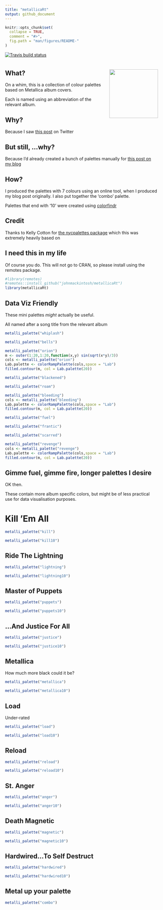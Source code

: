 ```yaml
---
title: "metallicaRt"
output: github_document
---
```


```r
knitr::opts_chunk$set(
  collapse = TRUE,
  comment = "#>",
  fig.path = "man/figures/README-"
)
```

<!-- badges: start -->
  [![Travis build status](https://travis-ci.com/johnmackintosh/metallicaRt.svg?branch=master)](https://travis-ci.com/johnmackintosh/metallicaRt)
  <!-- badges: end -->

# <img src="man/figures/metallicart.jpg" width="160px" align="right"/> 


## What?

On a whim, this is a collection of colour palettes based on Metallica album covers.

Each is named using an abbreviation of the relevant album.

## Why?

Because I saw [this post](https://github.com/annahensch/R-tutorials/blob/master/ggplot-on-fire.md) on Twitter


## But still, ...why?

Because I'd already created a bunch of palettes manually for [this post on my blog](https://johnmackintosh.net/blog/2018-01-29-hardwired-for-tidy-text/)


## How?

I produced the palettes with 7 colours using an online tool, when I produced
my blog post originally. I also put together the 'combo' palette.

Palettes that end with '10' were created using [colorfindr](https://CRAN.R-project.org/package=colorfindr)


## Credit

Thanks to Kelly Cotton for [the nycpalettes package](https://github.com/kellycotton/nycpalettes) which this was extremely heavily based on


## I need this in my life

Of course you do. 
This will not go to CRAN, so please install using the remotes package.

```r
#library(remotes)
#remotes::install_github("johnmackintosh/metallicaRt")
library(metallicaRt)
```


## Data Viz Friendly

These mini palettes _might_ actually be useful. 

All named after a song title from the relevant album


```r
metalli_palette("whiplash")

```


```r
metalli_palette("bells")

```


```r
metalli_palette("orion")
m <- outer(1:20,1:20,function(x,y) sin(sqrt(x*y)/3))
cols <- metalli_palette("orion")
Lab.palette <- colorRampPalette(cols,space = "Lab")
filled.contour(m, col = Lab.palette(20))
```


```r
metalli_palette("blackened")

```



```r
metalli_palette("roam")
```



```r
metalli_palette("bleeding")
cols <- metalli_palette("bleeding")
Lab.palette <- colorRampPalette(cols,space = "Lab")
filled.contour(m, col = Lab.palette(20))
```



```r
metalli_palette("fuel")
```


```r
metalli_palette("frantic")
```


```r
metalli_palette("scarred")
```


```r
metalli_palette("revenge")
cols <- metalli_palette("revenge")
Lab.palette <- colorRampPalette(cols,space = "Lab")
filled.contour(m, col = Lab.palette(20))

```



## Gimme fuel, gimme fire, longer palettes I desire


OK then.   

These contain more album specific colors, but might be of less practical use 
for data visualisation purposes. 



# Kill 'Em All
```r
metalli_palette("kill")
```


```r
metalli_palette("kill10")
```

## Ride  The Lightning

```r
metalli_palette("lightning")
```


```r
metalli_palette("lightning10")
```


## Master of Puppets

```r
metalli_palette("puppets")
```

```r
metalli_palette("puppets10")
```


## ...And Justice For All

```r
metalli_palette("justice")
```


```r
metalli_palette("justice10")
```

## Metallica

How much more black could it be?

```r
metalli_palette("metallica")
```


```r
metalli_palette("metallica10")
```


## Load
Under-rated

```r
metalli_palette("load")
```


```r
metalli_palette("load10")
```



## Reload

```r
metalli_palette("reload")
```


```r
metalli_palette("reload10")
```


## St. Anger

```r
metalli_palette("anger")
```


```r
metalli_palette("anger10")
```


## Death Magnetic


```r
metalli_palette("magnetic")
```


```r
metalli_palette("magnetic10")
```



## Hardwired...To Self Destruct

```r
metalli_palette("hardwired")
```


```r
metalli_palette("hardwired10")
```

## Metal up your palette

```r
metalli_palette("combo")
```

